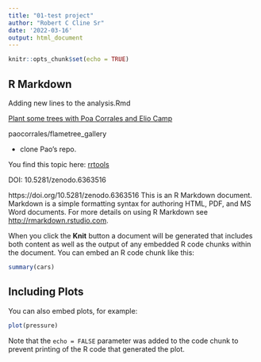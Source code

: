 ```yaml
---
title: "01-test project"
author: "Robert C Cline Sr"
date: '2022-03-16'
output: html_document
---
```


```r
knitr::opts_chunk$set(echo = TRUE)
```

## R Markdown

Adding new lines to the analysis.Rmd  

[Plant some trees with Poa Corrales and Elio Camp](https://eliocamp.github.io/reproducibility-with-r/materials/day2/01-git/#lets-plant-some-trees
)

paocorrales/flametree_gallery  

* clone Pao's repo.  

You find this topic here:
[rrtools](https://eliocamp.github.io/reproducibility-with-r/materials/day2/02-rrtools/) 


DOI:  10.5281/zenodo.6363516  

https://doi.org/10.5281/zenodo.6363516
This is an R Markdown document. Markdown is a simple formatting syntax for authoring HTML, PDF, and MS Word documents. For more details on using R Markdown see <http://rmarkdown.rstudio.com>.

When you click the **Knit** button a document will be generated that includes both content as well as the output of any embedded R code chunks within the document. You can embed an R code chunk like this:

```r
summary(cars)
```

## Including Plots

You can also embed plots, for example:

```r
plot(pressure)
```

Note that the `echo = FALSE` parameter was added to the code chunk to prevent printing of the R code that generated the plot.

